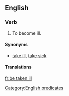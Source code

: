 ==English==

===Verb===
{{head|en|verb|head=[[be]] [[taken]] [[ill]]}}

# {{label|en|idiomatic}} To become ill.

====Synonyms====
* {{sense|to become ill}} [[take ill]], [[take sick]]

====Translations====
{{trans-see|to become ill|take sick}}

[[Category:English predicates]]

[[fr:be taken ill]]